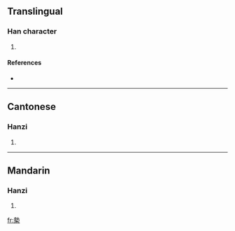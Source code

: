 ==Translingual==

===Han character===
{{Han char|rn=75|rad=木|as=11|sn=15|four=5590<sub>4</sub>|canj=土戈木 (GID)}}

# {{defn|Han|sort=木11}}

====References====
* {{Han ref|kx=0548.040|dkj=15383|dj=0935.230|hdz=21272.100|uh=69F7|ud=27127|bh=E5DD|bd=58845}}

----

==Cantonese==

===Hanzi===
{{yue-hanzi|jyut=|y=yit6}}

# {{defn|Cantonese}}

----

==Mandarin==

===Hanzi===
{{cmn-hanzi|pin=[[yì]] ([[yi4]])|wg=i<sup>4</sup>}}

# {{defn|Mandarin}}

[[fr:槷]]